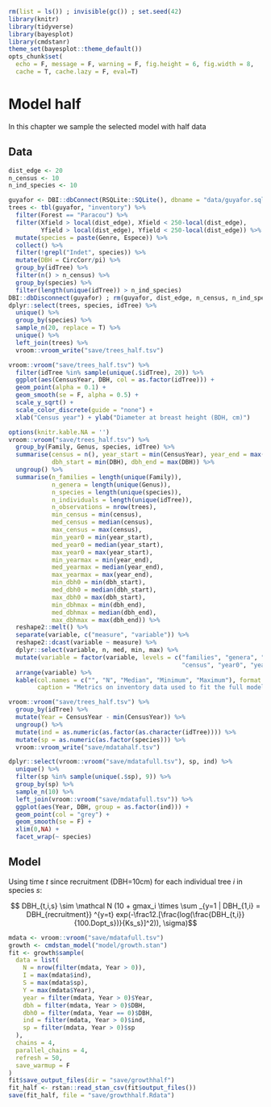 ```r
rm(list = ls()) ; invisible(gc()) ; set.seed(42)
library(knitr)
library(tidyverse)
library(bayesplot)
library(cmdstanr)
theme_set(bayesplot::theme_default())
opts_chunk$set(
  echo = F, message = F, warning = F, fig.height = 6, fig.width = 8,
  cache = T, cache.lazy = F, eval=T)
```

# Model half

In this chapter we sample the selected model with half data

## Data

```r
dist_edge <- 20
n_census <- 10
n_ind_species <- 10
```

```r
guyafor <- DBI::dbConnect(RSQLite::SQLite(), dbname = "data/guyafor.sql")
trees <- tbl(guyafor, "inventory") %>% 
  filter(Forest == "Paracou") %>% 
  filter(Xfield > local(dist_edge), Xfield < 250-local(dist_edge), 
         Yfield > local(dist_edge), Yfield < 250-local(dist_edge)) %>% 
  mutate(species = paste(Genre, Espece)) %>% 
  collect() %>% 
  filter(!grepl("Indet", species)) %>% 
  mutate(DBH = CircCorr/pi) %>% 
  group_by(idTree) %>% 
  filter(n() > n_census) %>% 
  group_by(species) %>% 
  filter(length(unique(idTree)) > n_ind_species)
DBI::dbDisconnect(guyafor) ; rm(guyafor, dist_edge, n_census, n_ind_species)
dplyr::select(trees, species, idTree) %>% 
  unique() %>% 
  group_by(species) %>% 
  sample_n(20, replace = T) %>% 
  unique() %>% 
  left_join(trees) %>% 
  vroom::vroom_write("save/trees_half.tsv")
```

```r
vroom::vroom("save/trees_half.tsv") %>% 
  filter(idTree %in% sample(unique(.$idTree), 20)) %>%
  ggplot(aes(CensusYear, DBH, col = as.factor(idTree))) +
  geom_point(alpha = 0.1) +
  geom_smooth(se = F, alpha = 0.5) +
  scale_y_sqrt() +
  scale_color_discrete(guide = "none") +
  xlab("Census year") + ylab("Diameter at breast height (BDH, cm)")
```

```r
options(knitr.kable.NA = '')
vroom::vroom("save/trees_half.tsv") %>% 
  group_by(Family, Genus, species, idTree) %>% 
  summarise(census = n(), year_start = min(CensusYear), year_end = max(CensusYear),
            dbh_start = min(DBH), dbh_end = max(DBH)) %>% 
  ungroup() %>% 
  summarise(n_families = length(unique(Family)),
            n_genera = length(unique(Genus)),
            n_species = length(unique(species)),
            n_individuals = length(unique(idTree)),
            n_observations = nrow(trees),
            min_census = min(census),
            med_census = median(census),
            max_census = max(census),
            min_year0 = min(year_start),
            med_year0 = median(year_start),
            max_year0 = max(year_start),
            min_yearmax = min(year_end),
            med_yearmax = median(year_end),
            max_yearmax = max(year_end),
            min_dbh0 = min(dbh_start),
            med_dbh0 = median(dbh_start),
            max_dbh0 = max(dbh_start),
            min_dbhmax = min(dbh_end),
            med_dbhmax = median(dbh_end),
            max_dbhmax = max(dbh_end)) %>% 
  reshape2::melt() %>% 
  separate(variable, c("measure", "variable")) %>% 
  reshape2::dcast(variable ~ measure) %>% 
  dplyr::select(variable, n, med, min, max) %>% 
  mutate(variable = factor(variable, levels = c("families", "genera", "species", "individuals", "observations",
                                                "census", "year0", "yearmax", "dbh0", "dbhmax"))) %>% 
  arrange(variable) %>% 
  kable(col.names = c("", "N", "Median", "Minimum", "Maximum"), format.args = list(big.mark = " "), digits = 0,
        caption = "Metrics on inventory data used to fit the full model including sample size (N), memdian, minimum and maximum values for families, genera, species, individuals, observations, cenusus, recruitment year (year0), last censused year (yearmax), recruitment diameter (dbh0) and last censused diameter (dbhmax).")
```


```r
vroom::vroom("save/trees_half.tsv") %>% 
  group_by(idTree) %>% 
  mutate(Year = CensusYear - min(CensusYear)) %>%
  ungroup() %>% 
  mutate(ind = as.numeric(as.factor(as.character(idTree)))) %>% 
  mutate(sp = as.numeric(as.factor(species))) %>% 
  vroom::vroom_write("save/mdatahalf.tsv")
```

```r
dplyr::select(vroom::vroom("save/mdatafull.tsv"), sp, ind) %>% 
  unique() %>% 
  filter(sp %in% sample(unique(.$sp), 9)) %>% 
  group_by(sp) %>% 
  sample_n(10) %>% 
  left_join(vroom::vroom("save/mdatafull.tsv")) %>% 
  ggplot(aes(Year, DBH, group = as.factor(ind))) +
  geom_point(col = "grey") +
  geom_smooth(se = F) +
  xlim(0,NA) +
  facet_wrap(~ species)
```

## Model

Using time $t$ since recruitment (DBH=10cm) for each individual tree $i$ in species $s$:

$$  DBH_{t,i,s} \sim \mathcal N  (10 + gmax_i \times \sum _{y=1 | DBH_{1,i} = DBH_{recruitment}} ^{y=t} exp(-\frac12.[\frac{log(\frac{DBH_{t,i}}{100.Dopt_s})}{Ks_s}]^2)), \sigma)$$

```r
mdata <- vroom::vroom("save/mdatafull.tsv")
growth <- cmdstan_model("model/growth.stan")
fit <- growth$sample(
  data = list(
    N = nrow(filter(mdata, Year > 0)),
    I = max(mdata$ind),
    S = max(mdata$sp),
    Y = max(mdata$Year),
    year = filter(mdata, Year > 0)$Year,
    dbh = filter(mdata, Year > 0)$DBH,
    dbh0 = filter(mdata, Year == 0)$DBH,
    ind = filter(mdata, Year > 0)$ind,
    sp = filter(mdata, Year > 0)$sp
  ),
  chains = 4, 
  parallel_chains = 4,
  refresh = 50,
  save_warmup = F
)
fit$save_output_files(dir = "save/growthhalf")
fit_half <- rstan::read_stan_csv(fit$output_files())
save(fit_half, file = "save/growthhalf.Rdata") 
```
